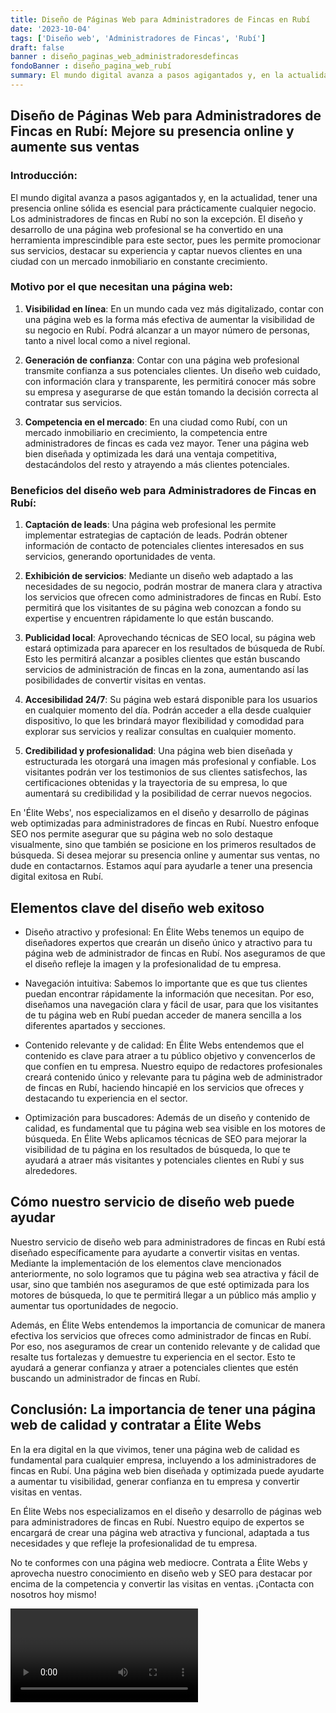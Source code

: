 ```yaml
---
title: Diseño de Páginas Web para Administradores de Fincas en Rubí
date: '2023-10-04'
tags: ['Diseño web', 'Administradores de Fincas', 'Rubí']
draft: false
banner : diseño_paginas_web_administradoresdefincas
fondoBanner : diseño_pagina_web_rubí
summary: El mundo digital avanza a pasos agigantados y, en la actualidad, tener una presencia online sólida es esencial para prácticamente cualquier negocio. Los administradores de fincas en Rubí no son la excepción. El diseño y desarrollo de una página web profesional se ha convertido en una herramienta imprescindible para este sector, pues les permite promocionar sus servicios, destacar su experiencia y captar nuevos clientes en una ciudad con un mercado inmobiliario en constante crecimiento.
---
```


## Diseño de Páginas Web para Administradores de Fincas en Rubí: Mejore su presencia online y aumente sus ventas

### Introducción:

El mundo digital avanza a pasos agigantados y, en la actualidad, tener una presencia online sólida es esencial para prácticamente cualquier negocio. Los administradores de fincas en Rubí no son la excepción. El diseño y desarrollo de una página web profesional se ha convertido en una herramienta imprescindible para este sector, pues les permite promocionar sus servicios, destacar su experiencia y captar nuevos clientes en una ciudad con un mercado inmobiliario en constante crecimiento.

### Motivo por el que necesitan una página web:

1. **Visibilidad en línea**: En un mundo cada vez más digitalizado, contar con una página web es la forma más efectiva de aumentar la visibilidad de su negocio en Rubí. Podrá alcanzar a un mayor número de personas, tanto a nivel local como a nivel regional.

2. **Generación de confianza**: Contar con una página web profesional transmite confianza a sus potenciales clientes. Un diseño web cuidado, con información clara y transparente, les permitirá conocer más sobre su empresa y asegurarse de que están tomando la decisión correcta al contratar sus servicios.

3. **Competencia en el mercado**: En una ciudad como Rubí, con un mercado inmobiliario en crecimiento, la competencia entre administradores de fincas es cada vez mayor. Tener una página web bien diseñada y optimizada les dará una ventaja competitiva, destacándolos del resto y atrayendo a más clientes potenciales.

### Beneficios del diseño web para Administradores de Fincas en Rubí:

1. **Captación de leads**: Una página web profesional les permite implementar estrategias de captación de leads. Podrán obtener información de contacto de potenciales clientes interesados en sus servicios, generando oportunidades de venta.

2. **Exhibición de servicios**: Mediante un diseño web adaptado a las necesidades de su negocio, podrán mostrar de manera clara y atractiva los servicios que ofrecen como administradores de fincas en Rubí. Esto permitirá que los visitantes de su página web conozcan a fondo su expertise y encuentren rápidamente lo que están buscando.

3. **Publicidad local**: Aprovechando técnicas de SEO local, su página web estará optimizada para aparecer en los resultados de búsqueda de Rubí. Esto les permitirá alcanzar a posibles clientes que están buscando servicios de administración de fincas en la zona, aumentando así las posibilidades de convertir visitas en ventas.

4. **Accesibilidad 24/7**: Su página web estará disponible para los usuarios en cualquier momento del día. Podrán acceder a ella desde cualquier dispositivo, lo que les brindará mayor flexibilidad y comodidad para explorar sus servicios y realizar consultas en cualquier momento.

5. **Credibilidad y profesionalidad**: Una página web bien diseñada y estructurada les otorgará una imagen más profesional y confiable. Los visitantes podrán ver los testimonios de sus clientes satisfechos, las certificaciones obtenidas y la trayectoria de su empresa, lo que aumentará su credibilidad y la posibilidad de cerrar nuevos negocios.

En 'Élite Webs', nos especializamos en el diseño y desarrollo de páginas web optimizadas para administradores de fincas en Rubí. Nuestro enfoque SEO nos permite asegurar que su página web no solo destaque visualmente, sino que también se posicione en los primeros resultados de búsqueda. Si desea mejorar su presencia online y aumentar sus ventas, no dude en contactarnos. Estamos aquí para ayudarle a tener una presencia digital exitosa en Rubí.

<GifSeo />

<Cta />

## Elementos clave del diseño web exitoso

- Diseño atractivo y profesional: En Élite Webs tenemos un equipo de diseñadores expertos que crearán un diseño único y atractivo para tu página web de administrador de fincas en Rubí. Nos aseguramos de que el diseño refleje la imagen y la profesionalidad de tu empresa.

- Navegación intuitiva: Sabemos lo importante que es que tus clientes puedan encontrar rápidamente la información que necesitan. Por eso, diseñamos una navegación clara y fácil de usar, para que los visitantes de tu página web en Rubí puedan acceder de manera sencilla a los diferentes apartados y secciones.

- Contenido relevante y de calidad: En Élite Webs entendemos que el contenido es clave para atraer a tu público objetivo y convencerlos de que confíen en tu empresa. Nuestro equipo de redactores profesionales creará contenido único y relevante para tu página web de administrador de fincas en Rubí, haciendo hincapié en los servicios que ofreces y destacando tu experiencia en el sector.

- Optimización para buscadores: Además de un diseño y contenido de calidad, es fundamental que tu página web sea visible en los motores de búsqueda. En Élite Webs aplicamos técnicas de SEO para mejorar la visibilidad de tu página en los resultados de búsqueda, lo que te ayudará a atraer más visitantes y potenciales clientes en Rubí y sus alrededores.

## Cómo nuestro servicio de diseño web puede ayudar

Nuestro servicio de diseño web para administradores de fincas en Rubí está diseñado específicamente para ayudarte a convertir visitas en ventas. Mediante la implementación de los elementos clave mencionados anteriormente, no solo logramos que tu página web sea atractiva y fácil de usar, sino que también nos aseguramos de que esté optimizada para los motores de búsqueda, lo que te permitirá llegar a un público más amplio y aumentar tus oportunidades de negocio.

Además, en Élite Webs entendemos la importancia de comunicar de manera efectiva los servicios que ofreces como administrador de fincas en Rubí. Por eso, nos aseguramos de crear un contenido relevante y de calidad que resalte tus fortalezas y demuestre tu experiencia en el sector. Esto te ayudará a generar confianza y atraer a potenciales clientes que estén buscando un administrador de fincas en Rubí.

## Conclusión: La importancia de tener una página web de calidad y contratar a Élite Webs

En la era digital en la que vivimos, tener una página web de calidad es fundamental para cualquier empresa, incluyendo a los administradores de fincas en Rubí. Una página web bien diseñada y optimizada puede ayudarte a aumentar tu visibilidad, generar confianza en tu empresa y convertir visitas en ventas.

En Élite Webs nos especializamos en el diseño y desarrollo de páginas web para administradores de fincas en Rubí. Nuestro equipo de expertos se encargará de crear una página web atractiva y funcional, adaptada a tus necesidades y que refleje la profesionalidad de tu empresa.

No te conformes con una página web mediocre. Contrata a Élite Webs y aprovecha nuestro conocimiento en diseño web y SEO para destacar por encima de la competencia y convertir las visitas en ventas. ¡Contacta con nosotros hoy mismo!

<Video />

<CtaBot job='Administradores de Fincas' city='Rubí'/>

<Gmaps query='Rubí+españa+maps' />